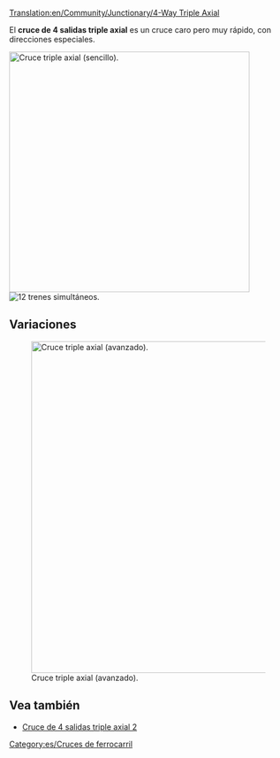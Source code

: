 [[Translation:en/Community/Junctionary/4-Way Triple Axial]]

{{es/Menú de Cruces}}
El '''cruce de 4 salidas triple axial''' es un cruce caro pero muy rápido, con direcciones especiales.

[[File:en/Tripleaxial.png|none|thumb|435px|Cruce triple axial (sencillo).]]
[[File:en/4wta.gif|right|thumb|12 trenes simultáneos.]]

{{es/Criterios sobre cruces|Caro|3|1|0|0|0|0|1|1|0|0|1|||
*Maneja un número muy grande de los trenes a la vez.
*Utiliza direcciones especiales: "Arriba frente abajo" y "izquierda frente derecha".
*Se necesita poco espacio (12x12).
*Ninguna o muy pocas esquinas (ver la versión mejorada para alta velocidad).
*No se necesitan colinas (para la alta velocidad extrema).
*No hay bloqueos ni interferencias.
*No hay ni fusiones (entradas) ni divisiones (salidas) en las vías.
*Se pueden controlar vías sencillas o vías dobles. Por este motivo no se usan fusiones o divisiones. Hágalo conforme usted desee.
*Cada vía está a un nivel de altura distinto en la entrada o en la salida del cruce.

}}

==Variaciones==
[[File:en/Tripleaxial2.png|none|thumb|600px|Cruce triple axial (avanzado).]]

==Vea también==
* [[es/Community/Junctionary/Cruce de 4 salidas triple axial 2|Cruce de 4 salidas triple axial 2]]

[[Category:es/Cruces de ferrocarril]]
